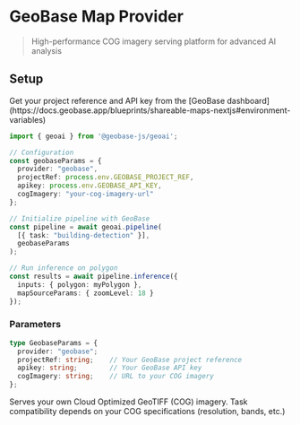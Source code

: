 
# GeoBase Map Provider
> High-performance COG imagery serving platform for advanced AI analysis

## Setup

<Callout type="info" emoji="🔑">
  Get your project reference and API key from the [GeoBase dashboard](https://docs.geobase.app/blueprints/shareable-maps-nextjs#environment-variables)
</Callout>

```typescript
import { geoai } from '@geobase-js/geoai';

// Configuration
const geobaseParams = {
  provider: "geobase",
  projectRef: process.env.GEOBASE_PROJECT_REF,
  apikey: process.env.GEOBASE_API_KEY, 
  cogImagery: "your-cog-imagery-url"
};

// Initialize pipeline with GeoBase
const pipeline = await geoai.pipeline(
  [{ task: "building-detection" }],
  geobaseParams
);

// Run inference on polygon
const results = await pipeline.inference({
  inputs: { polygon: myPolygon },
  mapSourceParams: { zoomLevel: 18 }
});
```

### Parameters

```typescript
type GeobaseParams = {
  provider: "geobase";
  projectRef: string;    // Your GeoBase project reference
  apikey: string;        // Your GeoBase API key  
  cogImagery: string;    // URL to your COG imagery
};
```

<Callout type="warning" emoji="🌍">
  Serves your own Cloud Optimized GeoTIFF (COG) imagery. Task compatibility depends on your COG specifications (resolution, bands, etc.)
</Callout>
